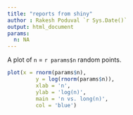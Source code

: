 ```yaml
---
title: "reports from shiny"
author : Rakesh Poduval `r Sys.Date()`
output: html_document
params:
  n: NA
---
```


A plot of `n` = `r params$n` random points.

```r
plot(x = rnorm(params$n), 
         y = log(rnorm(params$n)),
         xlab = 'n',
         ylab = 'log(n)',
         main = 'n vs. long(n)',
         col = 'blue')
```